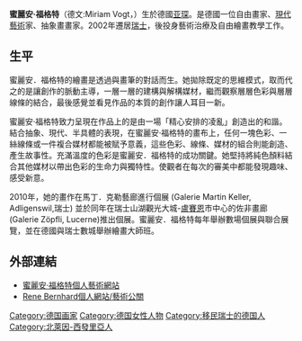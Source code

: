 
{{citecheck|time=2013-11-01T05:32:15+00:00}}
'''蜜麗安·福格特'''（德文:Miriam Vogt，{{bd|1959年|9月30日|}}）生於德國[[亚琛|亚琛]]。是德國一位自由畫家、[[現代藝術|現代藝術]]家、抽象畫畫家。2002年遷居[[瑞士|瑞士]]，後投身藝術治療及自由繪畫教學工作。

== 生平 ==

蜜麗安．福格特的繪畫是透過與畫筆的對話而生。她拋除既定的思維模式，取而代之的是讓創作的脈動主導，一層一層的建構與解構媒材，繼而觀察層層色彩與層層線條的結合，最後感覺並看見作品的本質的創作讓人耳目一新。

蜜麗安·福格特致力呈現在作品上的是由一場「精心安排的凌亂」創造出的和諧。結合抽象、現代、半具體的表現，在蜜麗安·福格特的畫布上，任何一塊色彩、一絲線條或一件複合媒材都能被賦予意義，這些色彩、線條、媒材的組合則能創造、產生故事性。充滿溫度的色彩是蜜麗安．福格特的成功關鍵。她堅持將純色顏料結合其他媒材以帶出色彩的生命力與獨特性。使觀者在每次的審美中都能發現趣味、感受新意。

2010年，她的畫作在馬丁．克勒藝廊進行個展 (Galerie Martin Keller, Adligenswil,瑞士) 並於同年在瑞士山湖觀光大城-[[盧賽恩|盧賽恩]]市中心的佐非畫廊(Galerie Zöpfli, Lucerne)推出個展。蜜麗安．福格特每年舉辦數場個展與聯合展覽，並在德國與瑞士數城舉辦繪畫大師班。

== 外部連結 ==
* [http://miriamvogt.com/ 蜜麗安‧福格特個人藝術網站] {{Wayback|url=http://miriamvogt.com/ |date=20210123010713 }}
* [http://bernhard-fineart.com/ Rene Bernhard個人網站/藝術公關] {{Wayback|url=http://bernhard-fineart.com/ |date=20210124014027 }}

{{Authority control}}

[[Category:德国画家|Category:德国画家]]
[[Category:德国女性人物|Category:德国女性人物]]
[[Category:移民瑞士的德国人|Category:移民瑞士的德国人]]
[[Category:北萊因-西發里亞人|Category:北萊因-西發里亞人]]